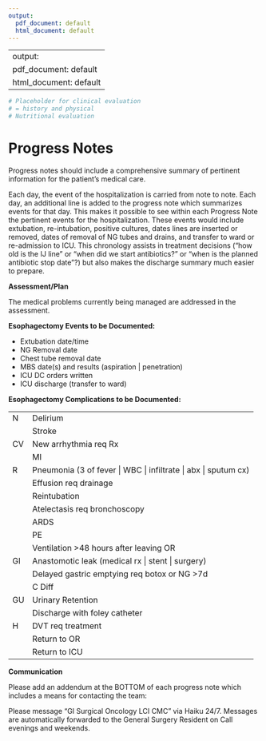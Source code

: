 ```yaml
---
output:
  pdf_document: default
  html_document: default
---
```

<!---
# Diagnosis

The diagnosis of esophageal cancer is generally made at upper endscopy. Several findings at EGD are important in the subsequent workup and treatment:

 - Location of the tumor from the incisors
 - Length of the tumor
 - Location of the gastroesophageal junction relative to the tumor
 - Presence and extent of Barrett's changes
 - Presence and extent of invasion of tumor into the gastric cardia, particularly along the lesser curvature side. This is best seen with a retroflexed view
--->
---
output:
  pdf_document: default
  html_document: default
---
```r
# Placeholder for clinical evaluation
# = history and physical
# Nutritional evaluation
```
# Progress Notes

Progress notes should include a comprehensive summary of pertinent information for the patient’s medical care. 

Each day, the event of the hospitalization is carried from note to note. Each day, an additional line is added to the progress note which summarizes events for that day. This makes it possible to see within each Progress Note the pertinent events for the hospitalization. These events would include extubation, re-intubation, positive cultures, dates lines are inserted or removed, dates of removal of NG tubes and drains, and transfer to ward or re-admission to ICU. This chronology assists in treatment decisions (“how old is the IJ line” or “when did we start antibiotics?” or “when is the planned antibiotic stop date”?) but also makes the discharge summary much easier to prepare.

**Assessment/Plan**

The medical problems currently being managed are addressed in the assessment.

**Esophagectomy Events to be Documented:**

- Extubation date/time
- NG Removal date
- Chest tube removal date
- MBS date(s) and results (aspiration  | penetration)
- ICU DC orders written
- ICU discharge (transfer to ward)

**Esophagectomy Complications to be Documented:**

|||
|----|-----------------------------------------------------------------|
| N  | Delirium                                                       |
|    | Stroke                                                         |
| CV | New arrhythmia req Rx                                          |
|    | MI                                                             |
| R  | Pneumonia (3 of fever \| WBC \| infiltrate \| abx \| sputum cx) |
|    | Effusion req drainage                                          |
|    | Reintubation                                                   |
|    | Atelectasis req bronchoscopy                                   |
|    | ARDS                                                           |
|    | PE                                                             |
|    | Ventilation >48 hours after leaving OR                         |
|GI	|Anastomotic leak (medical rx \| stent \| surgery)|
|    |Delayed gastric emptying req botox or NG >7d|
|     |C Diff|
|GU	|Urinary Retention|
|  |Discharge with foley catheter|
|H	|DVT req treatment|
||Return to OR|
||Return to ICU|

**Communication**

Please add an addendum at the BOTTOM of each progress note which includes a means for contacting the team:

Please message "GI Surgical Oncology LCI CMC" via Haiku 24/7.  Messages are automatically forwarded to the General Surgery Resident on Call evenings and weekends.
